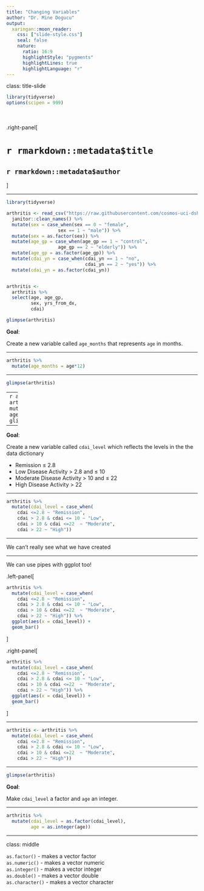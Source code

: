 ```yaml
---
title: "Changing Variables"
author: "Dr. Mine Dogucu"
output: 
  xaringan::moon_reader:
    css: ["slide-style.css"]
    seal: false
    nature:
      ratio: 16:9
      highlightStyle: "pygments"
      highlightLines: true
      highlightLanguage: "r"
---
```


class: title-slide



```r
library(tidyverse)
options(scipen = 999)
```


<br>
<br>
.right-panel[ 

# `r rmarkdown::metadata$title`
## `r rmarkdown::metadata$author`
]

---

```r
library(tidyverse)

arthritis <- read_csv("https://raw.githubusercontent.com/cosmos-uci-dshs/data/main/RheumArth_Tx_AgeComparisons.csv") %>% 
  janitor::clean_names() %>% 
  mutate(sex = case_when(sex == 0 ~ "female",
                   sex == 1 ~ "male")) %>% 
  mutate(sex = as.factor(sex)) %>% 
  mutate(age_gp = case_when(age_gp == 1 ~ "control",
                   age_gp == 2 ~ "elderly")) %>% 
  mutate(age_gp = as.factor(age_gp)) %>% 
  mutate(cdai_yn = case_when(cdai_yn == 1 ~ "no",
                             cdai_yn == 2 ~ "yes")) %>%
  mutate(cdai_yn = as.factor(cdai_yn))


arthritis <- 
  arthritis %>% 
  select(age, age_gp, 
         sex, yrs_from_dx,
         cdai)
```



```r
glimpse(arthritis)
```

**Goal**: 

Create a new variable called `age_months` that represents `age` in months.

---

```r
arthritis %>% 
  mutate(age_months = age*12)
```

---

```r
glimpse(arthritis)
```

---
```r
arthritis_age_mon <- arthritis %>% 
  mutate(age_months = age*12)
glimpse(arthritis_age_mon)
```

---

**Goal**: 

Create a new variable called `cdai_level` which reflects the levels in the the data dictionary

- Remission ≤ 2.8
- Low Disease Activity > 2.8 and ≤ 10
- Moderate Disease Activity > 10 and ≤ 22
- High Disease Activity > 22

---

```r
arthritis %>% 
  mutate(cdai_level = case_when(
    cdai <=2.8 ~ "Remission", 
    cdai > 2.8 & cdai <= 10 ~ "Low",
    cdai > 10 & cdai <=22  ~ "Moderate",
    cdai > 22 ~ "High")) 
```

---

We can't really see what we have created 




---

We can use pipes with ggplot too!

.left-panel[
```r
arthritis %>% 
  mutate(cdai_level = case_when(
    cdai <=2.8 ~ "Remission", 
    cdai > 2.8 & cdai <= 10 ~ "Low",
    cdai > 10 & cdai <=22  ~ "Moderate",
    cdai > 22 ~ "High")) %>% 
  ggplot(aes(x = cdai_level)) +
  geom_bar()
```
]

.right-panel[
```r
arthritis %>% 
  mutate(cdai_level = case_when(
    cdai <=2.8 ~ "Remission", 
    cdai > 2.8 & cdai <= 10 ~ "Low",
    cdai > 10 & cdai <=22  ~ "Moderate",
    cdai > 22 ~ "High")) %>% 
  ggplot(aes(x = cdai_level)) +
  geom_bar()
```
]

---


```r
arthritis <- arthritis %>% 
  mutate(cdai_level = case_when(
    cdai <=2.8 ~ "Remission", 
    cdai > 2.8 & cdai <= 10 ~ "Low",
    cdai > 10 & cdai <=22  ~ "Moderate",
    cdai > 22 ~ "High")) 
```

---

```r
glimpse(arthritis)
```

**Goal**: 

Make `cdai_level` a factor and `age` an integer. 

---

```r
arthritis %>% 
  mutate(cdai_level = as.factor(cdai_level),
         age = as.integer(age)) 
```

---

class: middle

`as.factor()` - makes a vector factor  
`as.numeric()` - makes a vector numeric  
`as.integer()` - makes a vector integer  
`as.double()` - makes a vector double  
`as.character()` - makes a vector character  










